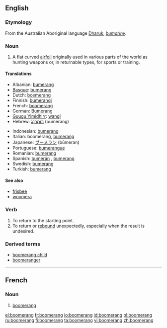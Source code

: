 ==English==

===Etymology===
From the Australian Aboriginal language [[Dharuk]], ''[[bumariny]]''.

===Noun===
{{en-noun}}

# A flat curved [[airfoil]] originally used in various parts of the world as hunting weapons or, in returnable types, for sports or training.

====Translations====
{{top}}
*Albanian: [[bumerang]]
*[[Basque]]: [[bumerang]]
*Dutch: [[boemerang]] {{m}}
*Finnish: [[bumerangi]]
*French: [[boomerang#|boomerang]] {{m}}
*German: [[Bumerang]] {{m}}
*[[Guugu Yimidhirr]]: [[wangi]]
*Hebrew: [[בומרנג|בּוּמֶרַנְג]] (bumerang) {{m}}
{{mid}}
*Indonesian: [[bumerang]]
*Italian: boomerang, [[bumerang]]
*Japanese: [[ブーメラン]] (būmeran)
*Portuguese: [[bumerangue]]
*Romanian: [[bumerang]]
*Spanish: [[bumerán]] {{m}}, [[bumerang]] {{m}}
*Swedish: [[bumerang]]
*Turkish: [[bumerang]]
{{bottom}}

====See also====
*[[frisbee]]<!-- both can refer to spinning flying toys -->
*[[woomera]]<!-- both refer to weapons used by Australian aborigines whose names derived from Australian aboriginal languages -->

===Verb===
{{en-verb|boomerangs|boomeranging|boomeranged|boomeranged}}

# To return to the starting point.
# To return or [[rebound]] unexpectedly, especially when the result is undesired.

===Derived terms===
*[[boomerang child]]
*[[boomeranger]]

----

==French==

===Noun===
{{fr-noun|m|plural=boomerangs}}

# [[boomerang]]

[[el:boomerang]]
[[fr:boomerang]]
[[io:boomerang]]
[[id:boomerang]]
[[pl:boomerang]]
[[ru:boomerang]]
[[fi:boomerang]]
[[ta:boomerang]]
[[vi:boomerang]]
[[zh:boomerang]]